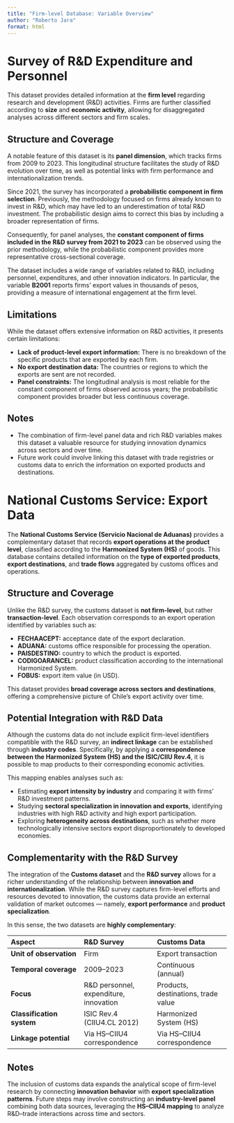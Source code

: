 ```yaml
---
title: "Firm-level Database: Variable Overview"
author: "Roberto Jara"
format: html
---
```


# Survey of R&D Expenditure and Personnel

This dataset provides detailed information at the **firm level** regarding research and development (R&D) activities. Firms are further classified according to **size** and **economic activity**, allowing for disaggregated analyses across different sectors and firm scales.

## Structure and Coverage

A notable feature of this dataset is its **panel dimension**, which tracks firms from 2009 to 2023. This longitudinal structure facilitates the study of R&D evolution over time, as well as potential links with firm performance and internationalization trends.

Since 2021, the survey has incorporated a **probabilistic component in firm selection**. Previously, the methodology focused on firms already known to invest in R&D, which may have led to an underestimation of total R&D investment. The probabilistic design aims to correct this bias by including a broader representation of firms.

Consequently, for panel analyses, the **constant component of firms included in the R&D survey from 2021 to 2023** can be observed using the prior methodology, while the probabilistic component provides more representative cross-sectional coverage.

The dataset includes a wide range of variables related to R&D, including personnel, expenditures, and other innovation indicators. In particular, the variable **B2001** reports firms’ export values in thousands of pesos, providing a measure of international engagement at the firm level.

## Limitations

While the dataset offers extensive information on R&D activities, it presents certain limitations:

-   **Lack of product-level export information:** There is no breakdown of the specific products that are exported by each firm.\
-   **No export destination data:** The countries or regions to which the exports are sent are not recorded.\
-   **Panel constraints:** The longitudinal analysis is most reliable for the constant component of firms observed across years; the probabilistic component provides broader but less continuous coverage.

## Notes

-   The combination of firm-level panel data and rich R&D variables makes this dataset a valuable resource for studying innovation dynamics across sectors and over time.\
-   Future work could involve linking this dataset with trade registries or customs data to enrich the information on exported products and destinations.


# National Customs Service: Export Data

The **National Customs Service (Servicio Nacional de Aduanas)** provides a complementary dataset that records **export operations at the product level**, classified according to the **Harmonized System (HS)** of goods. This database contains detailed information on the **type of exported products**, **export destinations**, and **trade flows** aggregated by customs offices and operations.

## Structure and Coverage

Unlike the R&D survey, the customs dataset is **not firm-level**, but rather **transaction-level**. Each observation corresponds to an export operation identified by variables such as:

- **FECHAACEPT:** acceptance date of the export declaration.    
- **ADUANA:** customs office responsible for processing the operation.  
- **PAISDESTINO:** country to which the product is exported.  
- **CODIGOARANCEL:** product classification according to the international Harmonized System.  
- **FOBUS:** export item value (in USD).

This dataset provides **broad coverage across sectors and destinations**, offering a comprehensive picture of Chile’s export activity over time.

## Potential Integration with R&D Data

Although the customs data do not include explicit firm-level identifiers compatible with the R&D survey, an **indirect linkage** can be established through **industry codes**. Specifically, by applying a **correspondence between the Harmonized System (HS) and the ISIC/CIIU Rev.4**, it is possible to map products to their corresponding economic activities.

This mapping enables analyses such as:

-   Estimating **export intensity by industry** and comparing it with firms’ R&D investment patterns.  
-   Studying **sectoral specialization in innovation and exports**, identifying industries with high R&D activity and high export participation.  
-   Exploring **heterogeneity across destinations**, such as whether more technologically intensive sectors export disproportionately to developed economies.

## Complementarity with the R&D Survey

The integration of the **Customs dataset** and the **R&D survey** allows for a richer understanding of the relationship between **innovation and internationalization**. While the R&D survey captures firm-level efforts and resources devoted to innovation, the customs data provide an external validation of market outcomes — namely, **export performance** and **product specialization**.

In this sense, the two datasets are **highly complementary**:

| Aspect | R&D Survey | Customs Data |
|:--|:--|:--|
| **Unit of observation** | Firm | Export transaction |
| **Temporal coverage** | 2009–2023 | Continuous (annual) |
| **Focus** | R&D personnel, expenditure, innovation | Products, destinations, trade value |
| **Classification system** | ISIC Rev.4 (CIIU4.CL 2012) | Harmonized System (HS) |
| **Linkage potential** | Via HS–CIIU4 correspondence | Via HS–CIIU4 correspondence |

## Notes

The inclusion of customs data expands the analytical scope of firm-level research by connecting **innovation behavior** with **export specialization patterns**. Future steps may involve constructing an **industry-level panel** combining both data sources, leveraging the **HS–CIIU4 mapping** to analyze R&D–trade interactions across time and sectors.
